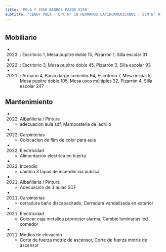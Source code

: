 ```yaml
---
title: 'POLA Y JOSE BARROS PAZOS 5250'
subtitle: 'CENOF POLA - EPC N° 19 HERMANOS LATINOAMERICANOS - EEM N° 01/21° - ESCUELA INF. N° 08/21°'
---
```


#


## Mobiliario

*  (2023) : Escritorio 1, Mesa pupitre doble 15, Pizarrón 1, Silla escolar 31 

*  (2022) : Escritorio 3, Mesa pupitre doble 45, Pizarrón 3, Silla escolar 93 

*  (2021) : Armario 4, Banco largo comedor 64, Escritorio 7, Mesa inicial 5, Mesa pupitre doble 105, Mesa usos múltiples 32, Pizarrón 4, Silla escolar 247 





## Mantenimiento

*  (2022) Albañileria / Pintura 
    + adecuacion aula sdf, Mamposteria de ladrillo

*  (2022) Carpinterías 
    + Colocacion de flim de color para aula

*  (2022) Electricidad 
    + Alimentación electrica en huerta

*  (2022) Incendio 
    + cambio 3 tapas de incendio via publica

*  (2021) Albañileria / Pintura 
    + Adecuación de 3 aulas SDF

*  (2021) Carpinterías 
    + cerradura baño discapacitado, Cerradura vandalizada  en exterior

*  (2021) Electricidad 
    + Colocar caja metalica p/protejer alarma, Cambio luminarias led comedor

*  (2021) Medios de elevación 
    + Corte de fuerza motriz de ascensor, Corte de fuerza motriz de ascensor



